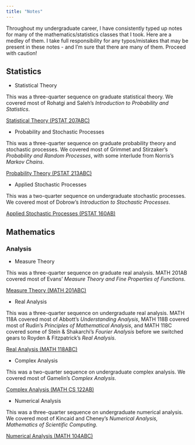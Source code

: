```yaml
---
title: "Notes"
---
```


Throughout my undergraduate career, I have consistently typed up notes for many of the mathematics/statistics classes that I took. Here are a medley of them. I take full responsibility for any typos/mistakes that may be present in these notes - and I'm sure that there are many of them. Proceed with caution!

## Statistics 
* Statistical Theory

This was a three-quarter sequence on graduate statistical theory. We covered most of Rohatgi and Saleh's *Introduction to Probability and Statistics*.

<a href="207ABC.pdf#" class="download" title="207ABC">Statistical Theory (PSTAT 207ABC)</a>	

* Probability and Stochastic Processes 

This was a three-quarter sequence on graduate probability theory and stochastic processes. We covered most of Grimmet and Stirzaker's *Probability and Random Processes*, with some interlude from Norris's *Markov Chains*.

<a href="213ABC.pdf#" class="download" title="207ABC">Probability Theory (PSTAT 213ABC)</a>	

* Applied Stochastic Processes 

This was a two-quarter sequence on undergraduate stochastic processes. We covered most of Dobrow's *Introduction to Stochastic Processes*.

<a href="160AB.pdf#" class="download" title="160AB">Applied Stochastic Processes (PSTAT 160AB)</a>	

## Mathematics

### Analysis
* Measure Theory 

This was a three-quarter sequence on graduate real analysis. MATH 201AB covered most of Evans' *Measure Theory and Fine Properties of Functions*.

<a href="201ABC.pdf#" class="download" title="201ABC">Measure Theory (MATH 201ABC)</a>	


* Real Analysis 

This was a three-quarter sequence on undergraduate real analysis. MATH 118A covered most of Abbott's *Understanding Analysis*, MATH 118B covered most of Rudin's *Principles of Mathematical Analysis*, and MATH 118C covered some of Stein & Shakarchi's *Fourier Analysis* before we switched gears to Royden & Fitzpatrick's *Real Analysis*.

<a href="118ABC.pdf#" class="download" title="118ABC">Real Analysis (MATH 118ABC)</a>	

* Complex Analysis 

This was a two-quarter sequence on undergraduate complex analysis. We covered most of Gamelin's *Complex Analysis*.

<a href="122AB.pdf#" class="download" title="122AB">Complex Analysis (MATH CS 122AB)</a>

* Numerical Analysis 

This was a three-quarter sequence on undergraduate numerical analysis. We covered most of Kincaid and Cheney's *Numerical Analysis, Mathematics of Scientific Computing*.

<a href="104ABC.pdf#" class="download" title="104ABC">Numerical Analysis (MATH 104ABC)</a>	